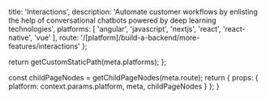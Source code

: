 
  title: 'Interactions',
  description:
    'Automate customer workflows by enlisting the help of conversational chatbots powered by deep learning technologies',
  platforms: [
    'angular',
    'javascript',
    'nextjs',
    'react',
    'react-native',
    'vue'
  ],
  route: '/[platform]/build-a-backend/more-features/interactions'
};

  return getCustomStaticPath(meta.platforms);
};

  const childPageNodes = getChildPageNodes(meta.route);
  return {
    props: {
      platform: context.params.platform,
      meta,
      childPageNodes
    }
  };
}

<Overview childPageNodes={props.childPageNodes} />
